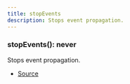 ```yaml
---
title: stopEvents
description: Stops event propagation.
---
```



### stopEvents(): never

Stops event propagation.



- [Source](https://github.com/underctrl-io/commandkit/blob/98b939d6fdf8beaae597b4dc0351a139da52ee8d/packages/commandkit/src/utils/utilities.ts#L159)
